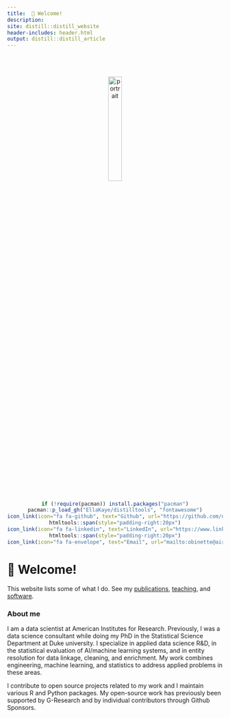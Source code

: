 ```yaml
---
title: 	👋 Welcome!
description:
site: distill::distill_website
header-includes: header.html
output: distill::distill_article
---
```


  <link rel="stylesheet" href="custom.css">


<center>
<img src="media/portrait5.jpg" alt="portrait" width="25%" style="border-radius: 3%; margin-top:10%;">
</center>

<center>
```r
if (!require(pacman)) install.packages("pacman")
pacman::p_load_gh("EllaKaye/distilltools", "fontawesome")
icon_link(icon="fa fa-github", text="Github", url="https://github.com/olivierbinette")
htmltools::span(style="padding-right:20px")
icon_link(icon="fa fa-linkedin", text="LinkedIn", url="https://www.linkedin.com/in/olivier-binette/")
htmltools::span(style="padding-right:20px")
icon_link(icon="fa fa-envelope", text="Email", url="mailto:obinette@air.org")
```

</center>
 
# 👋 Welcome!

This website lists some of what I do. See my [publications](./research.html), [teaching](./teaching.html), and [software](./software.html).

### About me

I am a data scientist at American Institutes for Research. Previously, I was a data science consultant while doing my PhD in the Statistical Science Department at Duke university. I specialize in applied data science R&D, in the statistical evaluation of AI/machine learning systems, and in entity resolution for data linkage, cleaning, and enrichment. My work combines engineering, machine learning, and statistics to address applied problems in these areas.

I contribute to open source projects related to my work and I maintain various R and Python packages. My open-source work has previously been supported by G-Research and by individual contributors through Github Sponsors.


<!--During Spring 2022, I was working as a Data Scientist intern at the [Intact Financial Corporation](https://en.wikipedia.org/wiki/Intact_Financial). I was part of the Rating Revolution team which develops machine learning models to improve the pricing of insurance products. 
<!--During Summer 2022, I will be working as a Data Scientist intern at the [American Institutes for Research](https://en.wikipedia.org/wiki/American_Institutes_for_Research) for a contract with the U.S. Patents and Trademarks Office.

During Summer 2022, I was working as a Data Scientist/Researcher Intern at the [American Institutes for Research](https://www.air.org/). I worked on the entity resolution algorithms used for [PatentsView.org](https://patentsview.org/), a patents knowledge discovery platform led by the Office of the Chief Economist at the U.S. Patent & Trademark Office. I developed novel evaluation methodology for entity resolution systems (see [our paper](media/PatentsView_Evaluation.pdf)).


In my free time, I enjoy contributing to the academic community at Duke. I have been a research coordinator for the [Duke GPSG Community Pantry](https://gpsg.duke.edu/resources-for-students/community-pantry/), webmaster for the [Record Linkage Interest Group](https://sites.google.com/view/rlig), and a mentor for the Twoples directed reading program. I have also worked with the Duke Applied Machine Learning Group and the Data+ program as a project manager. Additionally, I regularly mentor undergraduate students working on research projects with me.

I work on open source projects related to my research and I maintain various R and Python packages. My open-source work has been supported by individual contributors through [Github Sponsors](https://github.com/sponsors/olivierbinette) and by [G-Research](https://www.gresearch.co.uk/article/g-research-february-grant-winners/).


### Meet With Me

Book a time to talk.

<iframe width='100%' height='600px' src='https://olivierbinette.zohobookings.com/portal-embed#/customer/1' frameborder='0' allowfullscreen='' > </iframe>

-->
